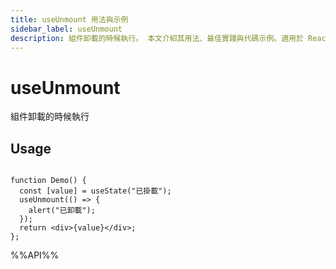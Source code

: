 ```yaml
---
title: useUnmount 用法與示例
sidebar_label: useUnmount
description: 組件卸載的時候執行。 本文介紹其用法、最佳實踐與代碼示例。適用於 React 開發中需要處理副作用的場景。
---
```

# useUnmount

組件卸載的時候執行

## Usage

```tsx live

function Demo() {
  const [value] = useState("已掛載");
  useUnmount(() => {
    alert("已卸載");
  });
  return <div>{value}</div>;
};

```

%%API%%